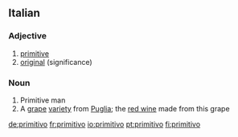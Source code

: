==Italian==

===Adjective===
{{it-adj|primitiv}}

# [[primitive]]
# [[original]] (significance)

===Noun===
{{it-noun|primitiv|m|o|i}}

# Primitive man
# A [[grape]] [[variety]] from [[Puglia]]; the [[red wine]] made from this grape

[[de:primitivo]]
[[fr:primitivo]]
[[io:primitivo]]
[[pt:primitivo]]
[[fi:primitivo]]